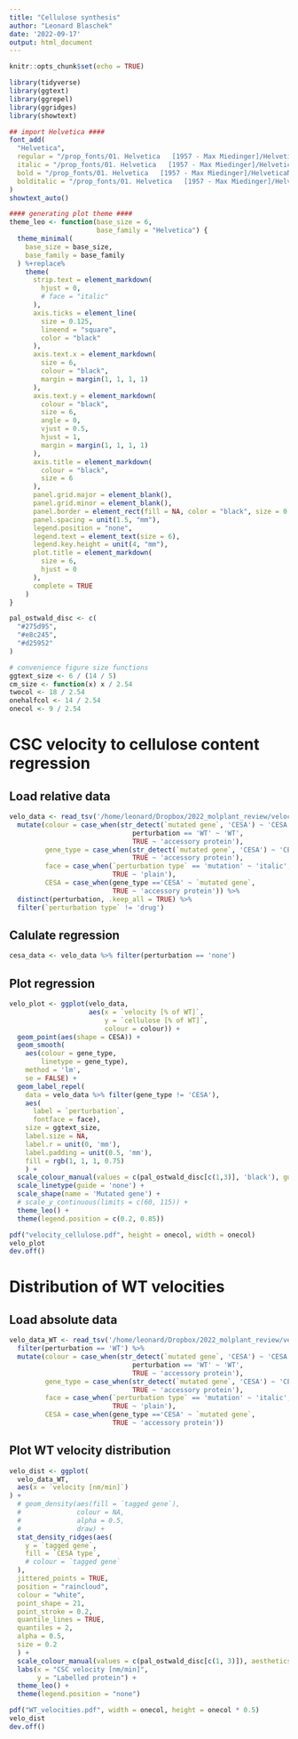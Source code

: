 ```yaml
---
title: "Cellulose synthesis"
author: "Leonard Blaschek"
date: '2022-09-17'
output: html_document
---
```


```r
knitr::opts_chunk$set(echo = TRUE)

library(tidyverse)
library(ggtext)
library(ggrepel)
library(ggridges)
library(showtext)

## import Helvetica ####
font_add(
  "Helvetica",
  regular = "/prop_fonts/01. Helvetica   [1957 - Max Miedinger]/HelveticaNeueLTStd-Lt.otf",
  italic = "/prop_fonts/01. Helvetica   [1957 - Max Miedinger]/HelveticaNeueLTStd-LtIt.otf",
  bold = "/prop_fonts/01. Helvetica   [1957 - Max Miedinger]/HelveticaNeueLTStd-Bd.otf",
  bolditalic = "/prop_fonts/01. Helvetica   [1957 - Max Miedinger]/HelveticaNeueLTStd-BdIt.otf"
)
showtext_auto()

#### generating plot theme ####
theme_leo <- function(base_size = 6,
                      base_family = "Helvetica") {
  theme_minimal(
    base_size = base_size,
    base_family = base_family
  ) %+replace%
    theme(
      strip.text = element_markdown(
        hjust = 0,
        # face = "italic"
      ),
      axis.ticks = element_line(
        size = 0.125,
        lineend = "square",
        color = "black"
      ),
      axis.text.x = element_markdown(
        size = 6,
        colour = "black",
        margin = margin(1, 1, 1, 1)
      ),
      axis.text.y = element_markdown(
        colour = "black",
        size = 6,
        angle = 0,
        vjust = 0.5,
        hjust = 1,
        margin = margin(1, 1, 1, 1)
      ),
      axis.title = element_markdown(
        colour = "black",
        size = 6
      ),
      panel.grid.major = element_blank(),
      panel.grid.minor = element_blank(),
      panel.border = element_rect(fill = NA, color = "black", size = 0.25),
      panel.spacing = unit(1.5, "mm"),
      legend.position = "none",
      legend.text = element_text(size = 6),
      legend.key.height = unit(4, "mm"),
      plot.title = element_markdown(
        size = 6,
        hjust = 0
      ),
      complete = TRUE
    )
}

pal_ostwald_disc <- c(
  "#275d95",
  "#e8c245",
  "#d25952"
)

# convenience figure size functions
ggtext_size <- 6 / (14 / 5)
cm_size <- function(x) x / 2.54
twocol <- 18 / 2.54
onehalfcol <- 14 / 2.54
onecol <- 9 / 2.54
```

# CSC velocity to cellulose content regression

## Load relative data

```r
velo_data <- read_tsv('/home/leonard/Dropbox/2022_molplant_review/velocity_cellulose.tsv') %>% 
  mutate(colour = case_when(str_detect(`mutated gene`, 'CESA') ~ 'CESA',
                               perturbation == 'WT' ~ 'WT',
                               TRUE ~ 'accessory protein'),
         gene_type = case_when(str_detect(`mutated gene`, 'CESA') ~ 'CESA',
                               TRUE ~ 'accessory protein'),
         face = case_when(`perturbation type` == 'mutation' ~ 'italic',
                          TRUE ~ 'plain'),
         CESA = case_when(gene_type =='CESA' ~ `mutated gene`,
                          TRUE ~ 'accessory protein')) %>% 
  distinct(perturbation, .keep_all = TRUE) %>% 
  filter(`perturbation type` != 'drug')
```

## Calulate regression

```r
cesa_data <- velo_data %>% filter(perturbation == 'none')
```


## Plot regression

```r
velo_plot <- ggplot(velo_data,
                    aes(x = `velocity [% of WT]`,
                        y = `cellulose [% of WT]`,
                        colour = colour)) +
  geom_point(aes(shape = CESA)) +
  geom_smooth(
    aes(colour = gene_type,
        linetype = gene_type),
    method = 'lm',
    se = FALSE) +
  geom_label_repel(
    data = velo_data %>% filter(gene_type != 'CESA'),
    aes(
      label = `perturbation`,
      fontface = face),
    size = ggtext_size,
    label.size = NA,
    label.r = unit(0, 'mm'),
    label.padding = unit(0.5, 'mm'),
    fill = rgb(1, 1, 1, 0.75)
    ) +
  scale_colour_manual(values = c(pal_ostwald_disc[c(1,3)], 'black'), guide = 'none') +
  scale_linetype(guide = 'none') +
  scale_shape(name = 'Mutated gene') +
  # scale_y_continuous(limits = c(60, 115)) +
  theme_leo() +
  theme(legend.position = c(0.2, 0.85))

pdf("velocity_cellulose.pdf", height = onecol, width = onecol)
velo_plot
dev.off()
```
# Distribution of WT velocities

## Load absolute data

```r
velo_data_WT <- read_tsv('/home/leonard/Dropbox/2022_molplant_review/velocity_cellulose.tsv') %>% 
  filter(perturbation == 'WT') %>% 
  mutate(colour = case_when(str_detect(`mutated gene`, 'CESA') ~ 'CESA',
                               perturbation == 'WT' ~ 'WT',
                               TRUE ~ 'accessory protein'),
         gene_type = case_when(str_detect(`mutated gene`, 'CESA') ~ 'CESA',
                               TRUE ~ 'accessory protein'),
         face = case_when(`perturbation type` == 'mutation' ~ 'italic',
                          TRUE ~ 'plain'),
         CESA = case_when(gene_type =='CESA' ~ `mutated gene`,
                          TRUE ~ 'accessory protein'))
```

## Plot WT velocity distribution

```r
velo_dist <- ggplot(
  velo_data_WT,
  aes(x = `velocity [nm/min]`)
) +
  # geom_density(aes(fill = `tagged gene`),
  #              colour = NA,
  #              alpha = 0.5,
  #              draw) +
  stat_density_ridges(aes(
    y = `tagged gene`,
    fill = `CESA type`,
    # colour = `tagged gene`
  ),
  jittered_points = TRUE, 
  position = "raincloud",
  colour = "white",
  point_shape = 21,
  point_stroke = 0.2,
  quantile_lines = TRUE,
  quantiles = 2,
  alpha = 0.5,
  size = 0.2
  ) +
  scale_colour_manual(values = c(pal_ostwald_disc[c(1, 3)]), aesthetics = c("colour", "fill")) +
  labs(x = "CSC velocity [nm/min]",
       y = "Labelled protein") +
  theme_leo() +
  theme(legend.position = "none")

pdf("WT_velocities.pdf", width = onecol, height = onecol * 0.5)
velo_dist
dev.off()
```



